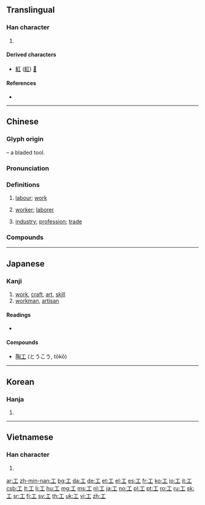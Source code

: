 {{also|エ|Appendix:Variations of "i"|uni=auto}}
==Translingual==
{{stroke order|type=animate}}

===Han character===
{{Han char|rn=48|rad=工|as=00|sn=3|four=10100|canj=MLM}}

# {{mul-kangxi radical-def}}

====Derived characters====
* [[魟]] ([[𫚉]]) [[𢖷]]

====References====
* {{Han ref|kx=0325.010|dkj=08714|dj=0626.020|hdz=10410.060|uh=5DE5|ud=24037|bh=A475|bd=42101}}

----

==Chinese==
{{zh-forms|alt=𠜝,㠪,𢀚,𢒅,㣉,𢒄}}

===Glyph origin===
{{Han etym}}
{{liushu|p}} – a bladed tool.

===Pronunciation===
{{zh-pron
|m=gōng
|ma=Zh-gong.ogg
|c=gung1
|h=pfs=kûng
|md=gĕ̤ng/gŭng
|md_note=gĕ̤ng - vernacular; gŭng - literary
|mn=kang/khang/kong
|mn_note=kang, khang - vernacular; kong - literary
|w=1kon
|mc=y
|oc=y
|cat=n
}}

===Definitions===
{{zh-hanzi}}

# [[labour]]; [[work]]
#: {{zh-x|工作|work}}
# [[worker]]; [[laborer]]
#: {{zh-x|工人|worker, laborer}}
#: {{zh-x|陶瓷工|potter}}
# [[industry]]; [[profession]]; [[trade]]

===Compounds===
{{zh-der|工廠|人工心臟|加工品|工礦炸藥|工程師|偷工減料|剃工|工會|工友|人工海鹽|工讀生|工字鋼|同工異調|工程進度|一工兒|工作抽樣|工料|大工告成|工業服務|勞工問題|工模|工業區|壩工|地下工作|工錢|復工|宗工|交通工程|勞工福利|圖工|人工蝸牛|工兵|工業團體|工作簡化|人工降雨|工作權|工薪|工業連鎖|人工受孕|工作分析|做工|保稅工廠|工作天|最低工資|塑性加工|刀鑷工|工本|工具|工學|件工|兵工|工廠布置|工業用水|工筆畫|小工藝|壯工|公路工程|工碼兒|地下工廠|加工業|勞工管理|工正|女工|人工氣腹|忙工|工業權|奴工|分工整合|分工|傭工|工場|包工|坌工|完工|人因工程|工尺|工業城|共工|工業政策|工商社會|工竣|工廠工業|工商黃頁|工作圖|兵工廠|工潮|工蟻|工業社會|情詞易工|工作經驗|工食|勞工|工業|工藝美術|塑膠工業|唱工|怠工|工業用圖|志工|工程分析|工業港|工作午餐|包工連鎖|巧工|德言工貌|性工作者|人工氣胸|工地|工作母機|工夫茶|工藝學|人工受精|工段|人工免疫|工作船|工寮|彈性工時|工件|工關|建築工程|勞工運動|人工流產|上工|人工成本|人工植牙|工作抽查|夜工|代工|交工|工地秀|勞工政策|土木工程|工程塑膠|平均工資|工農兵|師工|工業區位|工部|工程兵|巧奪天工|工齡|工顧錢|工頭|工間操|工運|工讀|工課|工藝雜流|工藝教育|工藝品|工細|工筆|工種|工程隊|工程師節|工程力學|人工呼吸|工科|工研院|工楷|工業體系|工業設計|工業經濟|工業節|工業病|工業廢汙|工業工程|工業局|工業園區|工業國家|工業化|工業動員|工業分類|工棚|工本飯米|工期|工時|工整|工效|工房|工心計|工徒|工廠衛生|工廠法|工師|工巧|工尺譜|工尺字兒|工夫|工場動員|工商業|工區|工力悉敵|工力|工具鋼|工具機|工具工程|工價|工作證|工作網|工作目標|工作狂|工作物|工作條件|工作日|工作方案|工作單|工作|工人|工事|人工閱卷|加工|工賑|勞工立法|工務局|小工|工學院|募資工具|工程浩大|工業活動|射工|工程設計|出工|冶工|人工色素|工作契約|同工同酬|工作服|工作室|刻工|城工|工資|人工島|底工|工女|工作坊|包身工|大陸勞工|動工|加工區|天工開物|天工|工匠|工作倫理|下工夫|工人運動|人工|工本費|工業中毒|夕陽工業|士農工商|工作小組|工作站|基本工資|半工半讀|基礎工程|五小工業|工礦檢查|工拙|冷加工|學徒工|工專|人工魚礁|大工|工致|員工|工程測量|工用|停工|工具書|外籍勞工|人工繁殖|工緻|名工|工作臺|半刻工夫|做工夫|工架|圬工|化工|化學工業|勞工團體|人工血液|工蜂|不多工夫|分工合作|工率|工程|幫工|工業革命|交通工具|同工異曲|勞工教育|工役|工傷|工商階級|工藝|人工養殖|人工冬眠|勞工法庭|人工智慧|下工|手工業|教育工學|神工鬼力|樂工|沒工夫|抓工夫|田野工作|沒得工夫|神工鬼斧|水電工|減工偷料|櫛工|知識工程|磨洋工|技工|板金工作|水利工程|民間工藝|生產工具|生物工程|河工|杜工部|石工|水工|短工|死工夫|捆工|捷運工程|潛盾工法|手工藝|異曲同工|手工|焊工|構工|木材工業|畫工兒|武工|機工|熱加工|日工|手工藝品|窮而後工|窮工極巧|散工|泥工|社會工作|社會分工|社工|監工|礦工|拉鏈工程|替工|琉璃工藝|機械工業|石化工業|收工|百工|督工|放工|白領勞工|施工|產業工人|曠工|泥水工|模板工|漆工|政工|畫工|用工夫|環境工程|熱工學|理工|玉工|打工|特種工藝|營工|櫛髮工|灌溉工程|特工|牧工|泰國勞工|水磨工夫|生態工程|攬工|歇工|欽工|校工|神工妙力|木工|有工夫|火工道人|排水工程|遺傳工程|鑄工|職工學校|閒工夫|義工|雨工|粗工|高工|衛生工程|計時工資|鬍子工程|趁工|舵工|鐵工|窯工|鑲嵌工藝|細工|良工|計件工資|華工|造船工業|重工業|紙工|篙工|美工指導|陶瓷工|雇工|背工|鉋工|開工|經濟罷工|變形工時|試工|纖維工業|良工心苦|鉗工|鋼鐵工業|金屬工藝|軍工|竣工|鳩工庀材|鳩工|航太工業|臣工|羊工|衣工|纊工|車工|鬼工|興工|護坡工程|童工|針工|系統工程|馬工枚速|零工|罷工|蠶工|起工|長工|食品工業|職工|精工|繡工|電腦美工|電工|鬼斧神工|雜工|雙職工|臨時工|養工處|金工|運輸工具|鍛工|農工|蹻工|竹工|髹工|道路工程|鐵工廠|表面工夫|輕工業|編工|苦工|趕工|資訊工業|美工|賣工夫|農產加工|險工|縫工|考工令|船工|能工巧匠|考工記|航空工程|職業工會|銑工}}

----

==Japanese==

===Kanji===
{{ja-kanji|grade=2|rs=工00}}

# [[work]], [[craft]], [[art]], [[skill]]
# [[workman]], [[artisan]]

====Readings====
* {{ja-readings
|goon=[[く]] (ku)
|kanon=[[こう]] (kō)
|kun=[[たくみ]] (takumi), [[わざ]] (waza), [[つかさ]] (tsukasa)}}

====Compounds====
* [[陶工]] (とうこう, tōkō)

----

==Korean==

===Hanja===
{{ko-hanja|hangeul=공|mr=kong|y=kwong|eumhun=장인, 로동, 노동|ehrv=jang'in, rodong, nodong|ehmr=chang'in, rotong, notong|ehy=cang.in, lwotwong, nwotwong}}

# {{defn|lang=ko|rv=jangin, rodong, nodong}}

----

==Vietnamese==

===Han character===
{{vi-hantu|[[công]], [[cong]], [[côông]], [[gồng]], [[trong]], [[cung]]|rs=工00}}

# {{defn|lang=vi|sort=工00}}

[[Category:CJKV radicals| ]]

[[ar:工]]
[[zh-min-nan:工]]
[[bg:工]]
[[da:工]]
[[de:工]]
[[et:工]]
[[el:工]]
[[es:工]]
[[fr:工]]
[[ko:工]]
[[io:工]]
[[it:工]]
[[csb:工]]
[[lt:工]]
[[li:工]]
[[hu:工]]
[[mg:工]]
[[ms:工]]
[[nl:工]]
[[ja:工]]
[[no:工]]
[[pl:工]]
[[pt:工]]
[[ro:工]]
[[ru:工]]
[[sk:工]]
[[sr:工]]
[[fi:工]]
[[sv:工]]
[[th:工]]
[[uk:工]]
[[vi:工]]
[[zh:工]]